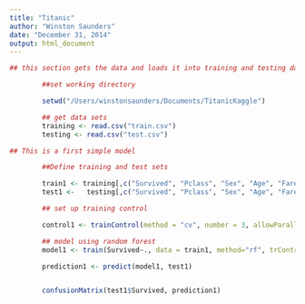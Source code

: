 ```yaml
---
title: "Titanic"
author: "Winston Saunders"
date: "December 31, 2014"
output: html_document
---
```




```r

## this section gets the data and loads it into training and testing data files

        ##set working directory

        setwd("/Users/winstonsaunders/Documents/TitanicKaggle")

        ## get data sets
        training <- read.csv("train.csv")
        testing <- read.csv("test.csv")

```



```r

## This is a first simple model

        ##Define training and test sets

        train1 <- training[,c("Survived", "Pclass", "Sex", "Age", "Fare")]
        test1 <-   testing[,c("Survived", "Pclass", "Sex", "Age", "Fare")]

        ## set up training control

        control1 <- trainControl(method = "cv", number = 3, allowParallel = TRUE)

        ## model using random forest
        model1 <- train(Survived~., data = train1, method="rf", trControl = control1, prox=FALSE)

        prediction1 <- predict(model1, test1)


        confusionMatrix(test1$Survived, prediction1)


```


